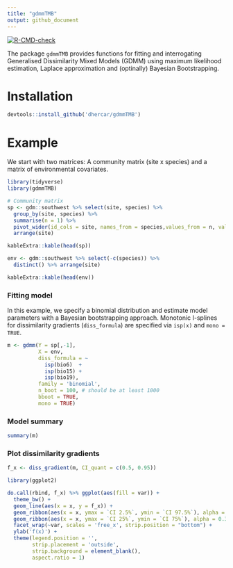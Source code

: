 ```yaml
---
title: "gdmmTMB"
output: github_document
---
```


<!-- badges: start -->
[![R-CMD-check](https://github.com/dhercar/gdmmTMB/actions/workflows/R-CMD-check.yaml/badge.svg)](https://github.com/dhercar/gdmmTMB/actions/workflows/R-CMD-check.yaml)
<!-- badges: end -->

The package `gdmmTMB` provides functions for fitting and interrogating Generalised Dissimilarity Mixed Models (GDMM) using maximum likelihood estimation, Laplace approximation and (optinally) Bayesian Bootstrapping.

# Installation
```r
devtools::install_github('dhercar/gdmmTMB')
```

# Example
We start with two matrices: A community matrix (site x species) and a matrix of environmental covariates. 
```r
library(tidyverse)
library(gdmmTMB)

# Community matrix
sp <- gdm::southwest %>% select(site, species) %>% 
  group_by(site, species) %>%
  summarise(n = 1) %>%
  pivot_wider(id_cols = site, names_from = species,values_from = n, values_fill = 0 ) %>%
  arrange(site)
```


```r
kableExtra::kable(head(sp))
```


```r
env <- gdm::southwest %>% select(-c(species)) %>%
  distinct() %>% arrange(site)
```


```r
kableExtra::kable(head(env))
```


### Fitting model 

In this example, we specify a binomial distribution and estimate model parameters with a Bayesian bootstrapping approach. Monotonic I-splines for dissimilarity gradients (`diss_formula`) are specified via `isp(x)` and `mono = TRUE`.

```r
m <- gdmm(Y = sp[,-1],
          X = env,
          diss_formula = ~ 
            isp(bio6)  +
            isp(bio15) + 
            isp(bio19),
          family = 'binomial',
          n_boot = 100, # should be at least 1000
          bboot = TRUE,
          mono = TRUE)
```


### Model summary

```r
summary(m)
```


### Plot dissimilarity gradients 
```r
f_x <- diss_gradient(m, CI_quant = c(0.5, 0.95))
```


```r
library(ggplot2)

do.call(rbind, f_x) %>% ggplot(aes(fill = var)) +
  theme_bw() +
  geom_line(aes(x = x, y = f_x)) +
  geom_ribbon(aes(x = x, ymax = `CI 2.5%`, ymin = `CI 97.5%`), alpha = 0.1) +
  geom_ribbon(aes(x = x, ymax = `CI 25%`, ymin = `CI 75%`), alpha = 0.3) +
  facet_wrap(~var, scales = 'free_x', strip.position = "bottom") +
  ylab('f(x)') +
  theme(legend.position = '',
        strip.placement = 'outside', 
        strip.background = element_blank(),
        aspect.ratio = 1)
```

